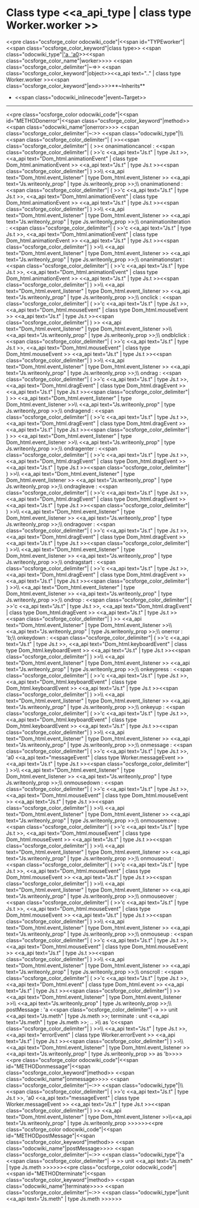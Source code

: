=Class type <<a_api_type | class type Worker.worker >> =
<<pre class="ocsforge_color odocwiki_code"|<<span id="TYPEworker"|<<span class="ocsforge_color_keyword"|class type>> <<span class="odocwiki_type"|[['a, 'a0]]>><<span class="ocsforge_color_name"|worker>>>> <<span class="ocsforge_color_delimiter"|~=>> <<span class="ocsforge_color_keyword"|object>><<a_api text=".." | class type Worker.worker >><<span class="ocsforge_color_keyword"|end>>>>**~Inherits**
* <<span class="odocwiki_inlinecode"|event~Target>>

----
<<pre class="ocsforge_color odocwiki_code"|<<span id="METHODonerror"|<<span class="ocsforge_color_keyword"|method>> <<span class="odocwiki_name"|onerror>>>> <<span class="ocsforge_color_delimiter"|~:>> <<span class="odocwiki_type"|\\<<span class="ocsforge_color_delimiter"| ( >><<span class="ocsforge_color_delimiter"| ( >>< onanimationcancel : <<span class="ocsforge_color_delimiter"| ( >>'c <<a_api text="Js.t" | type Js.t >>, <<a_api text="Dom_html.animationEvent" | class type Dom_html.animationEvent >> <<a_api text="Js.t" | type Js.t >><<span class="ocsforge_color_delimiter"| ) >>\\                        <<a_api text="Dom_html.event_listener" | type Dom_html.event_listener >> <<a_api text="Js.writeonly_prop" | type Js.writeonly_prop >>;\\    onanimationend : <<span class="ocsforge_color_delimiter"| ( >>'c <<a_api text="Js.t" | type Js.t >>, <<a_api text="Dom_html.animationEvent" | class type Dom_html.animationEvent >> <<a_api text="Js.t" | type Js.t >><<span class="ocsforge_color_delimiter"| ) >>\\                     <<a_api text="Dom_html.event_listener" | type Dom_html.event_listener >> <<a_api text="Js.writeonly_prop" | type Js.writeonly_prop >>;\\    onanimationiteration : <<span class="ocsforge_color_delimiter"| ( >>'c <<a_api text="Js.t" | type Js.t >>, <<a_api text="Dom_html.animationEvent" | class type Dom_html.animationEvent >> <<a_api text="Js.t" | type Js.t >><<span class="ocsforge_color_delimiter"| ) >>\\                           <<a_api text="Dom_html.event_listener" | type Dom_html.event_listener >> <<a_api text="Js.writeonly_prop" | type Js.writeonly_prop >>;\\    onanimationstart : <<span class="ocsforge_color_delimiter"| ( >>'c <<a_api text="Js.t" | type Js.t >>, <<a_api text="Dom_html.animationEvent" | class type Dom_html.animationEvent >> <<a_api text="Js.t" | type Js.t >><<span class="ocsforge_color_delimiter"| ) >>\\                       <<a_api text="Dom_html.event_listener" | type Dom_html.event_listener >> <<a_api text="Js.writeonly_prop" | type Js.writeonly_prop >>;\\    onclick : <<span class="ocsforge_color_delimiter"| ( >>'c <<a_api text="Js.t" | type Js.t >>, <<a_api text="Dom_html.mouseEvent" | class type Dom_html.mouseEvent >> <<a_api text="Js.t" | type Js.t >><<span class="ocsforge_color_delimiter"| ) >> <<a_api text="Dom_html.event_listener" | type Dom_html.event_listener >>\\              <<a_api text="Js.writeonly_prop" | type Js.writeonly_prop >>;\\    ondblclick : <<span class="ocsforge_color_delimiter"| ( >>'c <<a_api text="Js.t" | type Js.t >>, <<a_api text="Dom_html.mouseEvent" | class type Dom_html.mouseEvent >> <<a_api text="Js.t" | type Js.t >><<span class="ocsforge_color_delimiter"| ) >>\\                 <<a_api text="Dom_html.event_listener" | type Dom_html.event_listener >> <<a_api text="Js.writeonly_prop" | type Js.writeonly_prop >>;\\    ondrag : <<span class="ocsforge_color_delimiter"| ( >>'c <<a_api text="Js.t" | type Js.t >>, <<a_api text="Dom_html.dragEvent" | class type Dom_html.dragEvent >> <<a_api text="Js.t" | type Js.t >><<span class="ocsforge_color_delimiter"| ) >> <<a_api text="Dom_html.event_listener" | type Dom_html.event_listener >>\\             <<a_api text="Js.writeonly_prop" | type Js.writeonly_prop >>;\\    ondragend : <<span class="ocsforge_color_delimiter"| ( >>'c <<a_api text="Js.t" | type Js.t >>, <<a_api text="Dom_html.dragEvent" | class type Dom_html.dragEvent >> <<a_api text="Js.t" | type Js.t >><<span class="ocsforge_color_delimiter"| ) >> <<a_api text="Dom_html.event_listener" | type Dom_html.event_listener >>\\                <<a_api text="Js.writeonly_prop" | type Js.writeonly_prop >>;\\    ondragenter : <<span class="ocsforge_color_delimiter"| ( >>'c <<a_api text="Js.t" | type Js.t >>, <<a_api text="Dom_html.dragEvent" | class type Dom_html.dragEvent >> <<a_api text="Js.t" | type Js.t >><<span class="ocsforge_color_delimiter"| ) >>\\                  <<a_api text="Dom_html.event_listener" | type Dom_html.event_listener >> <<a_api text="Js.writeonly_prop" | type Js.writeonly_prop >>;\\    ondragleave : <<span class="ocsforge_color_delimiter"| ( >>'c <<a_api text="Js.t" | type Js.t >>, <<a_api text="Dom_html.dragEvent" | class type Dom_html.dragEvent >> <<a_api text="Js.t" | type Js.t >><<span class="ocsforge_color_delimiter"| ) >>\\                  <<a_api text="Dom_html.event_listener" | type Dom_html.event_listener >> <<a_api text="Js.writeonly_prop" | type Js.writeonly_prop >>;\\    ondragover : <<span class="ocsforge_color_delimiter"| ( >>'c <<a_api text="Js.t" | type Js.t >>, <<a_api text="Dom_html.dragEvent" | class type Dom_html.dragEvent >> <<a_api text="Js.t" | type Js.t >><<span class="ocsforge_color_delimiter"| ) >>\\                 <<a_api text="Dom_html.event_listener" | type Dom_html.event_listener >> <<a_api text="Js.writeonly_prop" | type Js.writeonly_prop >>;\\    ondragstart : <<span class="ocsforge_color_delimiter"| ( >>'c <<a_api text="Js.t" | type Js.t >>, <<a_api text="Dom_html.dragEvent" | class type Dom_html.dragEvent >> <<a_api text="Js.t" | type Js.t >><<span class="ocsforge_color_delimiter"| ) >>\\                  <<a_api text="Dom_html.event_listener" | type Dom_html.event_listener >> <<a_api text="Js.writeonly_prop" | type Js.writeonly_prop >>;\\    ondrop : <<span class="ocsforge_color_delimiter"| ( >>'c <<a_api text="Js.t" | type Js.t >>, <<a_api text="Dom_html.dragEvent" | class type Dom_html.dragEvent >> <<a_api text="Js.t" | type Js.t >><<span class="ocsforge_color_delimiter"| ) >> <<a_api text="Dom_html.event_listener" | type Dom_html.event_listener >>\\             <<a_api text="Js.writeonly_prop" | type Js.writeonly_prop >>;\\    onerror : 'b;\\    onkeydown : <<span class="ocsforge_color_delimiter"| ( >>'c <<a_api text="Js.t" | type Js.t >>, <<a_api text="Dom_html.keyboardEvent" | class type Dom_html.keyboardEvent >> <<a_api text="Js.t" | type Js.t >><<span class="ocsforge_color_delimiter"| ) >>\\                <<a_api text="Dom_html.event_listener" | type Dom_html.event_listener >> <<a_api text="Js.writeonly_prop" | type Js.writeonly_prop >>;\\    onkeypress : <<span class="ocsforge_color_delimiter"| ( >>'c <<a_api text="Js.t" | type Js.t >>, <<a_api text="Dom_html.keyboardEvent" | class type Dom_html.keyboardEvent >> <<a_api text="Js.t" | type Js.t >><<span class="ocsforge_color_delimiter"| ) >>\\                 <<a_api text="Dom_html.event_listener" | type Dom_html.event_listener >> <<a_api text="Js.writeonly_prop" | type Js.writeonly_prop >>;\\    onkeyup : <<span class="ocsforge_color_delimiter"| ( >>'c <<a_api text="Js.t" | type Js.t >>, <<a_api text="Dom_html.keyboardEvent" | class type Dom_html.keyboardEvent >> <<a_api text="Js.t" | type Js.t >><<span class="ocsforge_color_delimiter"| ) >>\\              <<a_api text="Dom_html.event_listener" | type Dom_html.event_listener >> <<a_api text="Js.writeonly_prop" | type Js.writeonly_prop >>;\\    onmessage : <<span class="ocsforge_color_delimiter"| ( >>'c <<a_api text="Js.t" | type Js.t >>, 'a0 <<a_api text="messageEvent" | class type Worker.messageEvent >> <<a_api text="Js.t" | type Js.t >><<span class="ocsforge_color_delimiter"| ) >>\\                <<a_api text="Dom_html.event_listener" | type Dom_html.event_listener >> <<a_api text="Js.writeonly_prop" | type Js.writeonly_prop >>;\\    onmousedown : <<span class="ocsforge_color_delimiter"| ( >>'c <<a_api text="Js.t" | type Js.t >>, <<a_api text="Dom_html.mouseEvent" | class type Dom_html.mouseEvent >> <<a_api text="Js.t" | type Js.t >><<span class="ocsforge_color_delimiter"| ) >>\\                  <<a_api text="Dom_html.event_listener" | type Dom_html.event_listener >> <<a_api text="Js.writeonly_prop" | type Js.writeonly_prop >>;\\    onmousemove : <<span class="ocsforge_color_delimiter"| ( >>'c <<a_api text="Js.t" | type Js.t >>, <<a_api text="Dom_html.mouseEvent" | class type Dom_html.mouseEvent >> <<a_api text="Js.t" | type Js.t >><<span class="ocsforge_color_delimiter"| ) >>\\                  <<a_api text="Dom_html.event_listener" | type Dom_html.event_listener >> <<a_api text="Js.writeonly_prop" | type Js.writeonly_prop >>;\\    onmouseout : <<span class="ocsforge_color_delimiter"| ( >>'c <<a_api text="Js.t" | type Js.t >>, <<a_api text="Dom_html.mouseEvent" | class type Dom_html.mouseEvent >> <<a_api text="Js.t" | type Js.t >><<span class="ocsforge_color_delimiter"| ) >>\\                 <<a_api text="Dom_html.event_listener" | type Dom_html.event_listener >> <<a_api text="Js.writeonly_prop" | type Js.writeonly_prop >>;\\    onmouseover : <<span class="ocsforge_color_delimiter"| ( >>'c <<a_api text="Js.t" | type Js.t >>, <<a_api text="Dom_html.mouseEvent" | class type Dom_html.mouseEvent >> <<a_api text="Js.t" | type Js.t >><<span class="ocsforge_color_delimiter"| ) >>\\                  <<a_api text="Dom_html.event_listener" | type Dom_html.event_listener >> <<a_api text="Js.writeonly_prop" | type Js.writeonly_prop >>;\\    onmouseup : <<span class="ocsforge_color_delimiter"| ( >>'c <<a_api text="Js.t" | type Js.t >>, <<a_api text="Dom_html.mouseEvent" | class type Dom_html.mouseEvent >> <<a_api text="Js.t" | type Js.t >><<span class="ocsforge_color_delimiter"| ) >>\\                <<a_api text="Dom_html.event_listener" | type Dom_html.event_listener >> <<a_api text="Js.writeonly_prop" | type Js.writeonly_prop >>;\\    onscroll : <<span class="ocsforge_color_delimiter"| ( >>'c <<a_api text="Js.t" | type Js.t >>, <<a_api text="Dom_html.event" | class type Dom_html.event >> <<a_api text="Js.t" | type Js.t >><<span class="ocsforge_color_delimiter"| ) >> <<a_api text="Dom_html.event_listener" | type Dom_html.event_listener >>\\               <<a_api text="Js.writeonly_prop" | type Js.writeonly_prop >>;\\    postMessage : 'a <<span class="ocsforge_color_delimiter"| -> >> unit <<a_api text="Js.meth" | type Js.meth >>; terminate : unit <<a_api text="Js.meth" | type Js.meth >>; .. >\\  as 'c<<span class="ocsforge_color_delimiter"| ) >>\\ <<a_api text="Js.t" | type Js.t >>, <<a_api text="errorEvent" | class type Worker.errorEvent >> <<a_api text="Js.t" | type Js.t >><<span class="ocsforge_color_delimiter"| ) >>\\<<a_api text="Dom_html.event_listener" | type Dom_html.event_listener >> <<a_api text="Js.writeonly_prop" | type Js.writeonly_prop >> as 'b>>>><<pre class="ocsforge_color odocwiki_code"|<<span id="METHODonmessage"|<<span class="ocsforge_color_keyword"|method>> <<span class="odocwiki_name"|onmessage>>>> <<span class="ocsforge_color_delimiter"|~:>> <<span class="odocwiki_type"|\\<<span class="ocsforge_color_delimiter"| ( >>'c <<a_api text="Js.t" | type Js.t >>, 'a0 <<a_api text="messageEvent" | class type Worker.messageEvent >> <<a_api text="Js.t" | type Js.t >><<span class="ocsforge_color_delimiter"| ) >> <<a_api text="Dom_html.event_listener" | type Dom_html.event_listener >>\\<<a_api text="Js.writeonly_prop" | type Js.writeonly_prop >>>>>><<pre class="ocsforge_color odocwiki_code"|<<span id="METHODpostMessage"|<<span class="ocsforge_color_keyword"|method>> <<span class="odocwiki_name"|postMessage>>>> <<span class="ocsforge_color_delimiter"|~:>> <<span class="odocwiki_type"|'a <<span class="ocsforge_color_delimiter"| -> >> unit <<a_api text="Js.meth" | type Js.meth >>>>>><<pre class="ocsforge_color odocwiki_code"|<<span id="METHODterminate"|<<span class="ocsforge_color_keyword"|method>> <<span class="odocwiki_name"|terminate>>>> <<span class="ocsforge_color_delimiter"|~:>> <<span class="odocwiki_type"|unit <<a_api text="Js.meth" | type Js.meth >>>>>>